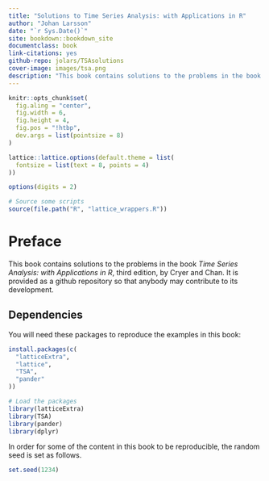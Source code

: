 ```yaml
---
title: "Solutions to Time Series Analysis: with Applications in R"
author: "Johan Larsson"
date: "`r Sys.Date()`"
site: bookdown::bookdown_site
documentclass: book
link-citations: yes
github-repo: jolars/TSAsolutions
cover-image: images/tsa.png
description: "This book contains solutions to the problems in the book Time Series Analysis with Applications in R, second edition, by Cryer and Chan. It is provided as a github repository so that anybody may contribute to its development."
---
```


```r
knitr::opts_chunk$set(
  fig.aling = "center",
  fig.width = 6,
  fig.height = 4,
  fig.pos = "!htbp",
  dev.args = list(pointsize = 8)
)

lattice::lattice.options(default.theme = list(
  fontsize = list(text = 8, points = 4)  
))

options(digits = 2)

# Source some scripts
source(file.path("R", "lattice_wrappers.R"))

```

# Preface {-}

This book contains solutions to the problems in the book
*Time Series Analysis: with Applications in R*, third edition, by Cryer and
Chan. It is provided as a github repository so that anybody may contribute to
its development.

## Dependencies {-}

You will need these packages to reproduce the examples in this book:

```r
install.packages(c(
  "latticeExtra",
  "lattice",
  "TSA",
  "pander"
))
```

```r
# Load the packages
library(latticeExtra)
library(TSA)
library(pander)
library(dplyr)
```

In order for some of the content in this book to be reproducible, the random
seed is set as follows.

```r
set.seed(1234)
```

